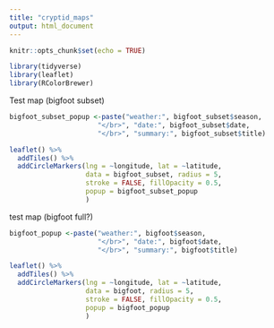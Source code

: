 ```yaml
---
title: "cryptid_maps"
output: html_document
---
```


```r
knitr::opts_chunk$set(echo = TRUE)
```

```r
library(tidyverse)
library(leaflet)
library(RColorBrewer)
```

Test map (bigfoot subset)
```r
bigfoot_subset_popup <-paste("weather:", bigfoot_subset$season,
                      "</br>", "date:", bigfoot_subset$date,
                      "</br>", "summary:", bigfoot_subset$title)

leaflet() %>%
  addTiles() %>%
  addCircleMarkers(lng = ~longitude, lat = ~latitude, 
                   data = bigfoot_subset, radius = 5, 
                   stroke = FALSE, fillOpacity = 0.5, 
                   popup = bigfoot_subset_popup
                   )
```

test map (bigfoot full?)
```r
bigfoot_popup <-paste("weather:", bigfoot$season,
                      "</br>", "date:", bigfoot$date,
                      "</br>", "summary:", bigfoot$title)

leaflet() %>%
  addTiles() %>%
  addCircleMarkers(lng = ~longitude, lat = ~latitude, 
                   data = bigfoot, radius = 5, 
                   stroke = FALSE, fillOpacity = 0.5, 
                   popup = bigfoot_popup
                   )
```

